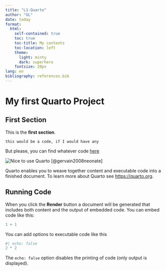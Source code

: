```yaml
---
title: "L1-Quarto"
author: "GL"
date: today
format: 
  html:
    self-contained: true   
    toc: true
    toc-title: My contents
    toc-location: left
    theme: 
      light: minty
      dark: superhero
    fontsize: 20px
lang: en
bibliography: references.bib
---
```


# My first Quarto Project

## First Section
This is the **first section**.

`this would be a code, if I would have any`


But please, you can find whatever code [here](https://stackoverflow.com/questions)

![Nice to use Quarto](img/rq.png)
[@gervain2008neonate]

Quarto enables you to weave together content and executable code into a finished document. To learn more about Quarto see <https://quarto.org>.

## Running Code

When you click the **Render** button a document will be generated that includes both content and the output of embedded code. You can embed code like this:

```r
1 + 1
```

You can add options to executable code like this 

```r
#| echo: false
2 * 2
```

The `echo: false` option disables the printing of code (only output is displayed).
